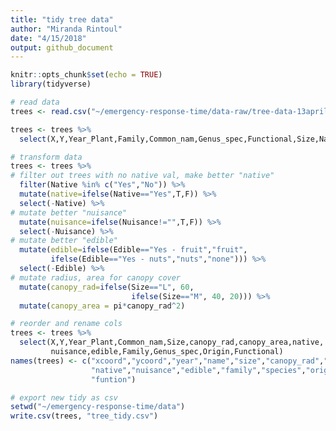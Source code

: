 ```yaml
---
title: "tidy tree data"
author: "Miranda Rintoul"
date: "4/15/2018"
output: github_document
---
```


```r
knitr::opts_chunk$set(echo = TRUE)
library(tidyverse)
```

```r
# read data
trees <- read.csv("~/emergency-response-time/data-raw/tree-data-13april.csv")
```

```r
trees <- trees %>%
  select(X,Y,Year_Plant,Family,Common_nam,Genus_spec,Functional,Size,Native,Edible,Nuisance,Origin)
```

```r
# transform data
trees <- trees %>%
# filter out trees with no native val, make better "native"
  filter(Native %in% c("Yes","No")) %>%
  mutate(native=ifelse(Native=="Yes",T,F)) %>%
  select(-Native) %>%
# mutate better "nuisance"
  mutate(nuisance=ifelse(Nuisance!="",T,F)) %>%
  select(-Nuisance) %>% 
# mutate better "edible"
  mutate(edible=ifelse(Edible=="Yes - fruit","fruit",
         ifelse(Edible=="Yes - nuts","nuts","none"))) %>%
  select(-Edible) %>%
# mutate radius, area for canopy cover
  mutate(canopy_rad=ifelse(Size=="L", 60,
                           ifelse(Size=="M", 40, 20))) %>%
  mutate(canopy_area = pi*canopy_rad^2)

# reorder and rename cols
trees <- trees %>%
  select(X,Y,Year_Plant,Common_nam,Size,canopy_rad,canopy_area,native,
         nuisance,edible,Family,Genus_spec,Origin,Functional)
names(trees) <- c("xcoord","ycoord","year","name","size","canopy_rad","canopy_area",
                  "native","nuisance","edible","family","species","origin",
                  "funtion")
```

```r
# export new tidy as csv
setwd("~/emergency-response-time/data")
write.csv(trees, "tree_tidy.csv")
```